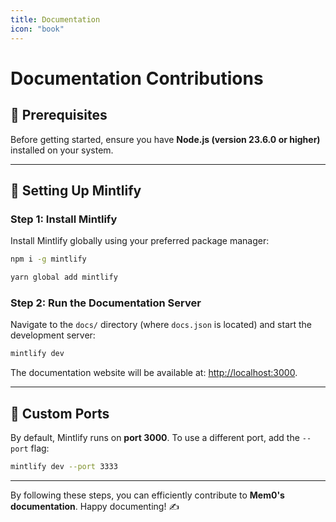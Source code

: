 ---
title: Documentation
icon: "book"
---

<Snippet file="paper-release.mdx" />

# Documentation Contributions

## 📌 Prerequisites

Before getting started, ensure you have **Node.js (version 23.6.0 or higher)** installed on your system.

---

## 🚀 Setting Up Mintlify

### Step 1: Install Mintlify

Install Mintlify globally using your preferred package manager:

<CodeGroup>

```bash npm
npm i -g mintlify
```

```bash yarn
yarn global add mintlify
```

</CodeGroup>

### Step 2: Run the Documentation Server

Navigate to the `docs/` directory (where `docs.json` is located) and start the development server:

```bash
mintlify dev
```

The documentation website will be available at: [http://localhost:3000](http://localhost:3000).

---

## 🔧 Custom Ports

By default, Mintlify runs on **port 3000**. To use a different port, add the `--port` flag:

```bash
mintlify dev --port 3333
```

---

By following these steps, you can efficiently contribute to **Mem0's documentation**. Happy documenting! ✍️

